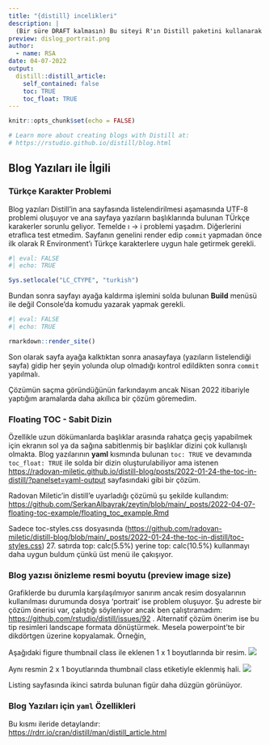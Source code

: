 ```yaml
---
title: "{distill} incelikleri"
description: |
  (Bir süre DRAFT kalmasın) Bu siteyi R'ın Distill paketini kullanarak oluşturdum. Bu yazıda siteyi oluştururken ve sonrasında yaşadığım problemlere kendi getirdiğim ya da başka yerlerden bulduğum çözümleri derleyip koyuyorum. Muhtemelen bu sayfa sürekli olarak Draft etiketiyle var olacak.
preview: dislog_portrait.png
author:
  - name: RSA 
date: 04-07-2022
output:
  distill::distill_article:
    self_contained: false
    toc: TRUE
    toc_float: TRUE
---
```


<i class="fas fa-exclamation-triangle fa-2x" style="color:#990024"></i>

```r
knitr::opts_chunk$set(echo = FALSE)

# Learn more about creating blogs with Distill at:
# https://rstudio.github.io/distill/blog.html

```

## <i class="fas fa-exclamation-triangle fa-1x" style="color:#990024"></i> Blog Yazıları ile İlgili

### Türkçe Karakter Problemi

Blog yazıları Distill'in ana sayfasında listelendirilmesi aşamasında UTF-8 problemi oluşuyor ve ana sayfaya yazıların başlıklarında bulunan TÜrkçe karakerler sorunlu geliyor. Temelde ı -\> i problemi yaşadım. Diğerlerini etraflıca test etmedim. Sayfanın genelini render edip `commit` yapmadan önce ilk olarak R Environment'ı Türkçe karakterlere uygun hale getirmek gerekli.

```r
#| eval: FALSE
#| echo: TRUE

Sys.setlocale("LC_CTYPE", "turkish")
```

Bundan sonra sayfayı ayağa kaldırma işlemini solda bulunan **Build** menüsü ile değil Console'da komudu yazarak yapmak gerekli.

```r
#| eval: FALSE
#| echo: TRUE

rmarkdown::render_site()
```

Son olarak sayfa ayağa kalktıktan sonra anasayfaya (yazıların listelendiği sayfa) gidip her şeyin yolunda olup olmadığı kontrol edildikten sonra `commit` yapılmalı.

Çözümün saçma göründüğünün farkındayım ancak Nisan 2022 itibariyle yaptığım aramalarda daha akıllıca bir çözüm göremedim.

### Floating TOC - Sabit Dizin

Özellikle uzun dökümanlarda başlıklar arasında rahatça geçiş yapabilmek için ekranın sol ya da sağına sabitlenmiş bir başlıklar dizini çok kullanışlı olmakta. Blog yazılarının **yaml** kısmında bulunan `toc: TRUE` ve devamında `toc_float: TRUE` ile solda bir dizin oluşturulabiliyor ama istenen <https://radovan-miletic.github.io/distill-blog/posts/2022-01-24-the-toc-in-distill/?panelset=yaml-output> sayfasındaki gibi bir çözüm.

Radovan Miletic'in distill'e uyarladığı çözümü şu şekilde kullandım: <https://github.com/SerkanAlbayrak/zeytin/blob/main/_posts/2022-04-07-floating-toc-example/floating_toc_example.Rmd>

Sadece toc-styles.css dosyasında (<https://github.com/radovan-miletic/distill-blog/blob/main/_posts/2022-01-24-the-toc-in-distill/toc-styles.css>) 27. satırda top: calc(5.5%) yerine top: calc(10.5%) kullanmayı daha uygun buldum çünkü üst menü ile çakışıyor.

### Blog yazısı önizleme resmi boyutu (preview image size)

Grafiklerde bu durumla karşılaşılmıyor sanırım ancak resim dosyalarının kullanılması durumunda dosya 'portrait' ise problem oluşuyor. Şu adreste bir çözüm önerisi var, çalıştığı söyleniyor ancak ben çalıştıramadım: <https://github.com/rstudio/distill/issues/92> . Alternatif çözüm önerim ise bu tip resimleri landscape formata dönüştürmek. Mesela powerpoint'te bir dikdörtgen üzerine kopyalamak. Örneğin,

Aşağıdaki figure thumbnail class ile eklenen 1 x 1 boyutlarında bir resim.
![](dislog.png){.thumbnail}

Aynı resmin 2 x 1 boyutlarında thumbnail class etiketiyle eklenmiş hali.
![](dislog_portrait.png){.thumbnail}


Listing sayfasında ikinci satırda bulunan figür daha düzgün görünüyor.

### Blog Yazıları için `yaml` Özellikleri

Bu kısmı ileride detaylandır:\
<https://rdrr.io/cran/distill/man/distill_article.html>
